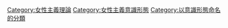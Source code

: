 {{catmore}}

[[Category:女性主義理論|Category:女性主義理論]]
[[Category:女性主義意識形態|Category:女性主義意識形態]]
[[Category:以意識形態命名的分類|Category:以意識形態命名的分類]]